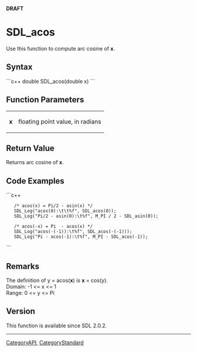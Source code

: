'''DRAFT'''

<!-- #You will need to remove the line #acl All:read above in order to be able to save the new page.  Do not remove any other content above this comment.  You may delete this comment before you save. -->

<!-- #*^*^*^*^*See http://wiki.libsdl.org/moin.cgi/SGFunctions for details on editing this page*^*^*^*^* -->


= SDL_acos =
Use this function to compute arc cosine of '''x'''.






== Syntax ==
```c++
double SDL_acos(double x)
```




== Function Parameters ==
{|
|'''x'''
|floating point value, in radians
|}




== Return Value ==
Returns arc cosine of '''x'''.




== Code Examples ==
```c++

    /* acos(x) = Pi/2 - asin(x) */
    SDL_Log("acos(0):\t\t%f", SDL_acos(0));
    SDL_Log("Pi/2 - asin(0):\t%f", M_PI / 2 - SDL_asin(0));

    /* acos(-x) = Pi  - acos(x) */
    SDL_Log("acos(-(-1)):\t%f", SDL_acos(-(-1)));
    SDL_Log("Pi - acos(-1):\t%f", M_PI - SDL_acos(-1));

```

<!-- #Leave this section as-is unless you have a code example to put in.  In that case, replace You can add your code example here with your code example following the Style Guide instructions.  Leave the rest of the markup alone and delete this comment. -->


== Remarks ==
The definition of y = acos('''x''') is '''x''' = cos(y). <br/>
Domain: -1 <= x <= 1 <br/>
Range:   0 <= y <= Pi <br/>


== Version ==
This function is available since SDL 2.0.2.


----
[[CategoryAPI]], [[CategoryStandard]]
